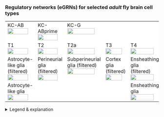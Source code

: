 ### Regulatory networks (eGRNs) for selected *adult* fly brain cell types

 <table style="width:100%">
  <tr bgcolor="white" valign="top">
    <td>KC-AB </br><a href="http://www.ndexbio.org/#/network/4dd02eb8-1d6a-11eb-8bab-0ac135e8bacf?accesskey=913eb93bfab69df1b186802f5866e76f0b1519d1edf55b10088f616b3a427622" target="_blank"><img src="img/KC_ab.png" width="90%"/></a></br></td>
    <td>KC-ABprime </br><a href="http://www.ndexbio.org/#/network/ec529d59-1d6d-11eb-8bab-0ac135e8bacf?accesskey=c658267d6b7880d9547ac13dc301be4bf95de79870932aacb0ff7e1dc9dcad3a" target="_blank"><img src="img/KC_ab_prime.png" width="90%"/></a> </td>
    <td>KC-G </br><a href="http://www.ndexbio.org/#/network/95e13ce0-1d69-11eb-8bab-0ac135e8bacf?accesskey=f905c4a05d7c06f087d89988bf55d6c8714402b21d0b2b2771a067b40b46fc34" target="_blank"><img src="img/KC_g.png" width="90%"/></a> </td>
    <td></td>
    <td></td>
    <td></td>
  </tr>
  
  <tr bgcolor="white" valign="top">
    <td>T1 </br><a href="http://www.ndexbio.org/#/network/700290ed-1d69-11eb-8bab-0ac135e8bacf?accesskey=d548ccfcf4a940c2441cbe2620f1215fe971666212cd312ffb6fc48d7d3eb321" target="_blank"><img src="img/T1.png" width="90%"/></a></br></td>
    <td>T2 </br><a href="http://www.ndexbio.org/#/network/4ca088c7-2a63-11eb-9e72-0ac135e8bacf?accesskey=23a78d0464d962239062dc200347965fecb0083c667eb3477ea787c8f941f160" target="_blank"><img src="img/T2.png" width="90%"/></a></td>
    <td>T2a </br><a href="http://www.ndexbio.org/#/network/9bee0afc-1d75-11eb-8bab-0ac135e8bacf?accesskey=41d705afb19c55e97076c8137373e0bbee25cceabe32e7f2957e806b5e771875" target="_blank"><img src="img/T2a.png" width="90%"/></a></td>
    <td>T3 </br><a href="http://www.ndexbio.org/#/network/25943447-1d79-11eb-8bab-0ac135e8bacf?accesskey=d3b571687a37f1594d46c3e99e520c05c6236afea3c6a5c295ca72853d7bd17c" target="_blank"><img src="img/T3.png" width="90%"/></a></td>
    <td>T4 </br><a href="http://www.ndexbio.org/#/network/5117d584-2a62-11eb-9e72-0ac135e8bacf?accesskey=114ca5a09fe7e50851c64f91a8ab7b87675e787f923cf4194e5c84bc1f8cc2d2" target="_blank"><img src="img/T4.png" width="90%"/></a></td>
    <td>T5 </br><a href="http://www.ndexbio.org/#/network/2e2d0667-40d0-11eb-9e72-0ac135e8bacf?accesskey=c45293a1f159ee895acdac74d48afddd6fa042819590bb126da51399ef902934" target="_blank"><img src="img/T5.png" width="90%"/></a></td>
  </tr>
  
  <tr bgcolor="white" valign="top">
    <td>Astrocyte-like glia (filtered) </br><a href="http://www.ndexbio.org/#/network/6c0f1151-40e4-11eb-9e72-0ac135e8bacf?accesskey=8736a79738f52e4fc8b7831c390470fbd0a60d5736ee89ce49e92a5a59f66102" target="_blank"><img src="img/Astrocyte_like_filtered.png" width="90%"/></a></br></td>
    <td>Perineurial glia (filtered)</br><a href="http://www.ndexbio.org/#/network/affbcff4-411b-11eb-9e72-0ac135e8bacf?accesskey=094ed0c6cde458a52ed20c45f94feb50a655c9b86c73acdca8620bf0e6bae086" target="_blank"><img src="img/Perineurial_glia_filtered.png" width="90%"/></a></td>
    <td>Subperineurial glia (filtered)</br><a href="http://www.ndexbio.org/#/network/509006db-40d5-11eb-9e72-0ac135e8bacf?accesskey=78c03d435c8eef3313675cf449e1e5a9c40f705a4bc95f86b78d1be99f83e4a0" target="_blank"><img src="img/Subperineurial_glia_filtered.png" width="90%"/></a></td>
    <td>Cortex glia (filtered)</br><a href="http://www.ndexbio.org/#/network/d7ab820d-40e2-11eb-9e72-0ac135e8bacf?accesskey=fdf626f7748adf720c2cbac791f2baf1d9f70cb896a144ceea6a6a272b98ed3e" target="_blank"><img src="img/Cortex_glia_filtered.png" width="90%"/></a></td>
    <td>Ensheathing glia (filtered) </br><a href="http://www.ndexbio.org/#/network/8a5f97b2-40de-11eb-9e72-0ac135e8bacf?accesskey=cddec4063c44c751544c6372e987b08901e1a9bdca9290fad289566dce40bed5" target="_blank"><img src="img/Ensheathing_glia_filtered.png" width="90%"/></a></td>
    <td>Chiasm glia (filtered) </br><a href="http://www.ndexbio.org/#/network/92f40679-40e0-11eb-9e72-0ac135e8bacf?accesskey=63277d64f89aa1b863ea031552fa75cb3bff1aa6c5f7828bb8beda45e2616867" target="_blank"><img src="img/Chiasm_glia_filtered.png" width="90%"/></a></td>
  </tr>
  
  <tr bgcolor="white" valign="top">
        <td>Astrocyte-like glia </br><a href="http://www.ndexbio.org/#/network/cad74fa0-2a84-11eb-9e72-0ac135e8bacf?accesskey=3ffa1f7c7edd3f2a6feebdb3f4befc80a49b551ae694c748ab2c4f1e201eecb5" target="_blank"><img src="img/Astrocyte_like.png" width="90%"/></a></br></td>
    <td></td>
    <td></td>
    <td></td>
        <td>Ensheathing glia </br><a href="http://www.ndexbio.org/#/network/d32241f0-2a75-11eb-9e72-0ac135e8bacf?accesskey=f988b5b37668f880619247ec689939e3b6617cde230cde4bfc2db34c9614a34c" target="_blank"><img src="img/Ensheathing_glia.png" width="90%"/></a></td>
    <td></td>
  </tr>
</table> 

<details><summary>Legend & explanation </summary>

<img src="img/eGRN_legend.png" width="50%"/> 

The eGRNs were built based on consistent TF expression and motif enrichment on cell-type specific regions (see the paper for details).

The **data** behind these eGRNs can be explored in the section *"Network tables"* and is also available for *download*.

</details>